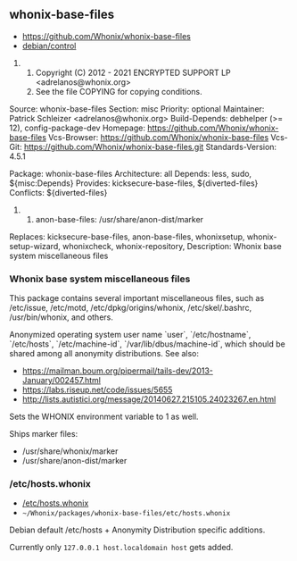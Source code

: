 == whonix-base-files ==

* https://github.com/Whonix/whonix-base-files
* [https://github.com/Whonix/whonix-base-files/blob/master/debian/control debian/control]
## Copyright (C) 2012 - 2021 ENCRYPTED SUPPORT LP <adrelanos@whonix.org>
## See the file COPYING for copying conditions.

Source: whonix-base-files
Section: misc
Priority: optional
Maintainer: Patrick Schleizer <adrelanos@whonix.org>
Build-Depends: debhelper (>= 12), config-package-dev
Homepage: https://github.com/Whonix/whonix-base-files
Vcs-Browser: https://github.com/Whonix/whonix-base-files
Vcs-Git: https://github.com/Whonix/whonix-base-files.git
Standards-Version: 4.5.1

Package: whonix-base-files
Architecture: all
Depends: less, sudo, ${misc:Depends}
Provides: kicksecure-base-files,
${diverted-files}
Conflicts: ${diverted-files}
## anon-base-files: /usr/share/anon-dist/marker
Replaces: kicksecure-base-files, anon-base-files,
whonixsetup, whonix-setup-wizard, whonixcheck, whonix-repository,
Description: Whonix base system miscellaneous files
===  Whonix base system miscellaneous files ===

This package contains several important miscellaneous files, such as
/etc/issue, /etc/motd, /etc/dpkg/origins/whonix,
/etc/skel/.bashrc, /usr/bin/whonix, and others.

Anonymized operating system user name `user`, `/etc/hostname`, `/etc/hosts`,
`/etc/machine-id`, `/var/lib/dbus/machine-id`, which should be shared among
all anonymity distributions. See also:

* https://mailman.boum.org/pipermail/tails-dev/2013-January/002457.html
* https://labs.riseup.net/code/issues/5655
* http://lists.autistici.org/message/20140627.215105.24023267.en.html

Sets the WHONIX environment variable to 1 as well.

Ships marker files:
* /usr/share/whonix/marker
* /usr/share/anon-dist/marker
=== /etc/hosts.whonix ===

* [https://github.com/Whonix/whonix-base-files/blob/master/etc/hosts.whonix /etc/hosts.whonix]
* <code>~/Whonix/packages/whonix-base-files/etc/hosts.whonix</code>

Debian default /etc/hosts + Anonymity Distribution specific additions.

Currently only <code>127.0.0.1 host.localdomain host</code> gets added.
